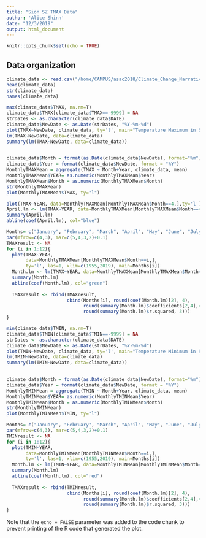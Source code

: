 ```yaml
---
title: "Sion SZ TMAX Data"
author: 'Alice Shinn'
date: "12/3/2019"
output: html_document
---
```


```r
knitr::opts_chunk$set(echo = TRUE)
```

## Data organization

```r
climate_data <- read.csv("/home/CAMPUS/asac2018/Climate_Change_Narratives/student_folders/Shinn/Shinn_Sion_Data_REAL.csv")
head(climate_data)
str(climate_data)
names(climate_data)


```
``` r
max(climate_data$TMAX, na.rm=T)
climate_data$TMAX[climate_data$TMAX==-9999] = NA
strDates <- as.character(climate_data$DATE)
climate_data$NewDate <- as.Date(strDates, "%Y-%m-%d")
plot(TMAX~NewDate, climate_data, ty='l', main="Temperature Maximum in Sion, SZ between 1955-2019")
lm(TMAX~NewDate, data=climate_data)
summary(lm(TMAX~NewDate, data=climate_data))
        
```

```r
climate_data$Month = format(as.Date(climate_data$NewDate), format="%m")
climate_data$Year = format(climate_data$NewDate, format = "%Y")
MonthlyTMAXMean = aggregate(TMAX ~ Month+Year, climate_data, mean)
MonthlyTMAXMean$YEAR= as.numeric(MonthlyTMAXMean$Year)
MonthlyTMAXMean$Month = as.numeric(MonthlyTMAXMean$Month)
str(MonthlyTMAXMean)
plot(MonthlyTMAXMean$TMAX, ty="l")

```

``` r
plot(TMAX~YEAR, data=MonthlyTMAXMean[MonthlyTMAXMean$Month==4,],ty='l')
April.lm <- lm(TMAX~YEAR, data=MonthlyTMAXMean[MonthlyTMAXMean$Month==4,])
summary(April.lm)
abline(coef(April.lm), col="blue")
```

```r
Months= c("January", "February", "March", "April", "May", "June", "July", "August", "September", "October", "November", "December")
par(mfrow=c(4,3), mar=c(5,4,3,2)+0.1)
TMAXresult <- NA
for (i in 1:12){
  plot(TMAX~YEAR,
       data=MonthlyTMAXMean[MonthlyTMAXMean$Month==i,],
       ty='l', las=1, xlim=c(1955,2019), main=Months[i])
  Month.lm <- lm(TMAX~YEAR, data=MonthlyTMAXMean[MonthlyTMAXMean$Month==i,])
  summary(Month.lm)
  abline(coef(Month.lm), col="green")
  
  TMAXresult <- rbind(TMAXresult,
                      cbind(Months[i], round(coef(Month.lm)[2], 4), 
                            round(summary(Month.lm)$coefficients[2,4],4),
                            round(summary(Month.lm)$r.squared, 3)))
}
```

``` r
min(climate_data$TMIN, na.rm=T)
climate_data$TMIN[climate_data$TMIN==-9999] = NA
strDates <- as.character(climate_data$DATE)
climate_data$NewDate <- as.Date(strDates, "%Y-%m-%d")
plot(TMIN~NewDate, climate_data, ty='l', main="Temperature Minimum in Sion, SZ between 1955-2019")
lm(TMIN~NewDate, data=climate_data)
summary(lm(TMIN~NewDate, data=climate_data))
        
```
```r
climate_data$Month = format(as.Date(climate_data$NewDate), format="%m")
climate_data$Year = format(climate_data$NewDate, format = "%Y")
MonthlyTMINMean = aggregate(TMIN ~ Month+Year, climate_data, mean)
MonthlyTMINMean$YEAR= as.numeric(MonthlyTMINMean$Year)
MonthlyTMINMean$Month = as.numeric(MonthlyTMINMean$Month)
str(MonthlyTMINMean)
plot(MonthlyTMINMean$TMIN, ty="l")

```

```r
Months= c("January", "February", "March", "April", "May", "June", "July", "August", "September", "October", "November", "December")
par(mfrow=c(4,3), mar=c(5,4,3,2)+0.1)
TMINresult <- NA
for (i in 1:12){
  plot(TMIN~YEAR,
       data=MonthlyTMINMean[MonthlyTMINMean$Month==i,],
       ty='l', las=1, xlim=c(1955,2019), main=Months[i])
  Month.lm <- lm(TMIN~YEAR, data=MonthlyTMINMean[MonthlyTMINMean$Month==i,])
  summary(Month.lm)
  abline(coef(Month.lm), col="red")
  
  TMAXresult <- rbind(TMINresult,
                      cbind(Months[i], round(coef(Month.lm)[2], 4), 
                            round(summary(Month.lm)$coefficients[2,4],4),
                            round(summary(Month.lm)$r.squared, 3)))
}
```
Note that the `echo = FALSE` parameter was added to the code chunk to prevent printing of the R code that generated the plot.
